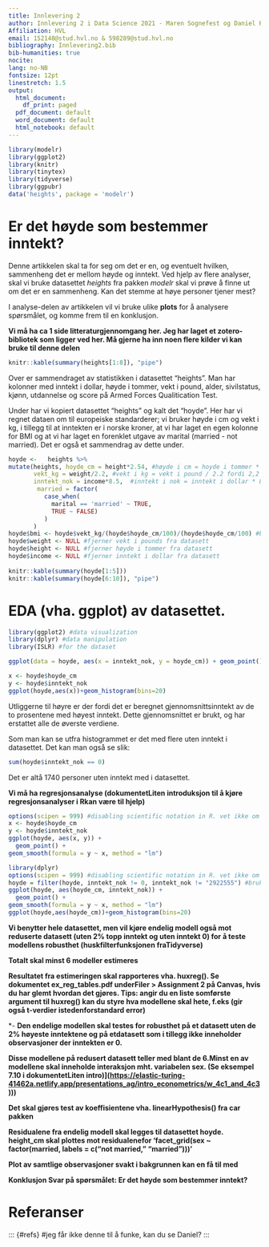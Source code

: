 ```yaml
---
title: Innlevering 2
author: Innlevering 2 i Data Science 2021 - Maren Sognefest og Daniel Karstad
Affiliation: HVL
email: 152148@stud.hvl.no & 598289@stud.hvl.no
bibliography: Innlevering2.bib
bib-humanities: true
nocite: 
lang: no-NB
fontsize: 12pt
linestretch: 1.5
output:
  html_document:
    df_print: paged
  pdf_document: default
  word_document: default
  html_notebook: default
---
```


```r
library(modelr) 
library(ggplot2) 
library(knitr) 
library(tinytex) 
library(tidyverse) 
library(ggpubr)
data('heights', package = 'modelr')
```

# Er det høyde som bestemmer inntekt?

Denne artikkelen skal ta for seg om det er en, og eventuelt hvilken, sammenheng det er mellom høyde og inntekt. Ved hjelp av flere analyser, skal vi bruke datasettet *heights* fra pakken *modelr* skal vi prøve å finne ut om det er en sammenheng. Kan det stemme at høye personer tjener mest?

I analyse-delen av artikkelen vil vi bruke ulike **plots** for å analysere spørsmålet, og komme frem til en konklusjon.

**Vi må ha ca 1 side litteraturgjennomgang her. Jeg har laget et zotero-bibliotek som ligger ved her. Må gjerne ha inn noen flere kilder vi kan bruke til denne delen**

```r
knitr::kable(summary(heights[1:8]), "pipe")
```

Over er sammendraget av statistikken i datasettet "heights". Man har kolonner med inntekt i dollar, høyde i tommer, vekt i pound, alder, sivilstatus, kjønn, utdannelse og score på Armed Forces Qualitication Test.

Under har vi kopiert datasettet "heights" og kalt det "hoyde". Her har vi regnet dataen om til europeiske standarderer; vi bruker høyde i cm og vekt i kg, i tillegg til at inntekten er i norske kroner, at vi har laget en egen kolonne for BMI og at vi har laget en forenklet utgave av marital (married - not married). Det er også et sammendrag av dette under.

```r
hoyde <-   heights %>%
mutate(heights, hoyde_cm = height*2.54, #høyde i cm = hoyde i tommer * 2,54 fordi 1 tommer = 2,54 cm
       vekt_kg = weight/2.2, #vekt i kg = vekt i pound / 2.2 fordi 2,2 kg = 1 pound
       inntekt_nok = income*8.5,  #inntekt i nok = inntekt i dollar * 8,5 fordi 1 dollar = 8,5 kr
        married = factor(
          case_when(
            marital == 'married' ~ TRUE,
            TRUE ~ FALSE)
          )
       )
hoyde$bmi <- hoyde$vekt_kg/(hoyde$hoyde_cm/100)/(hoyde$hoyde_cm/100) #bmi = vekt i kg / (hoyde i m)^2
hoyde$weight <- NULL #fjerner vekt i pounds fra datasett
hoyde$height <- NULL #fjerner høyde i tommer fra datasett
hoyde$income <- NULL #fjerner inntekt i dollar fra datasett
  
knitr::kable(summary(hoyde[1:5]))
knitr::kable(summary(hoyde[6:10]), "pipe")

```

# EDA (vha. ggplot) av datasettet.

```r
library(ggplot2) #data visualization
library(dplyr) #data manipulation
library(ISLR) #for the dataset

ggplot(data = hoyde, aes(x = inntekt_nok, y = hoyde_cm)) + geom_point()

```

```r
x <- hoyde$hoyde_cm
y <- hoyde$inntekt_nok
ggplot(hoyde,aes(x))+geom_histogram(bins=20)

```

Utliggerne til høyre er der fordi det er beregnet gjennomsnittsinntekt av de to prosentene med høyest inntekt. Dette gjennomsnittet er brukt, og har erstattet alle de øverste verdiene.

Som man kan se utfra histogrammet er det med flere uten inntekt i datasettet. Det kan man også se slik:

```r
sum(hoyde$inntekt_nok == 0)
```

Det er altå 1740 personer uten inntekt med i datasettet.

**Vi må ha regresjonsanalyse (dokumentetLiten introduksjon til å kjøre regresjonsanalyser i Rkan være til hjelp)**

```r
options(scipen = 999) #disabling scientific notation in R. vet ikke om vi skal ha med denne
x <- hoyde$hoyde_cm
y <- hoyde$inntekt_nok
ggplot(hoyde, aes(x, y)) +
  geom_point() +
geom_smooth(formula = y ~ x, method = "lm")
```

```r
library(dplyr)
options(scipen = 999) #disabling scientific notation in R. vet ikke om vi skal ha med denne
hoyde = filter(hoyde, inntekt_nok != 0, inntekt_nok != "2922555") #brukt filter til å fjerne alle med inntekt = 0 og 2922555 (2% med høyest lønn)
ggplot(hoyde, aes(hoyde_cm, inntekt_nok)) +
  geom_point() +
geom_smooth(formula = y ~ x, method = "lm")
ggplot(hoyde,aes(hoyde_cm))+geom_histogram(bins=20)
```

**Vi benytter hele datasettet, men vil kjøre endelig modell også mot reduserte datasett (uten 2% topp inntekt og uten inntekt 0) for å teste modellens robusthet (huskfilterfunksjonen fraTidyverse)**

**Totalt skal minst 6 modeller estimeres**

**Resultatet fra estimeringen skal rapporteres vha. huxreg(). Se dokumentet ex_reg_tables.pdf underFiler \> Assignment 2 på Canvas, hvis du har glemt hvordan det gjøres. Tips: angir du en liste somførste argument til huxreg() kan du styre hva modellene skal hete, f.eks (gir også t-verdier istedenforstandard error)**

\*- **Den endelige modellen skal testes for robusthet på et datasett uten de 2% høyeste inntektene og på etdatasett som i tillegg ikke inneholder observasjoner der inntekten er 0.**

**Disse modellene på redusert datasett teller med blant de 6.Minst en av modellene skal inneholde interaksjon mht. variabelen sex. (Se eksempel 7.10 i dokumentetLiten intro)](<https://elastic-turing-41462a.netlify.app/presentations_ag/intro_econometrics/w_4c1_and_4c3>)))**

**Det skal gjøres test av koeffisientene vha. linearHypothesis() fra car pakken**

**Residualene fra endelig modell skal legges til datasettet hoyde. height_cm skal plottes mot residualenefor 'facet_grid(sex \~ factor(married, labels = c("not married," "married")))'**

**Plot av samtlige observasjoner svakt i bakgrunnen kan en få til med**

**Konklusjon Svar på spørsmålet: Er det høyde som bestemmer inntekt?**

# Referanser

::: {\#refs} \#jeg får ikke denne til å funke, kan du se Daniel? :::
